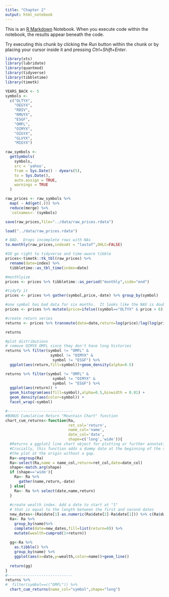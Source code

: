 ```yaml
---
title: "Chapter 2"
output: html_notebook
---
```


This is an [R Markdown](http://rmarkdown.rstudio.com) Notebook. When you execute code within the notebook, the results appear beneath the code. 

Try executing this chunk by clicking the *Run* button within the chunk or by placing your cursor inside it and pressing *Ctrl+Shift+Enter*. 

```r
library(xts)
library(lubridate)
library(quantmod)
library(tidyverse)
library(tibbletime)
library(timetk)

YEARS_BACK <- 5
symbols <-
  c("OLTYX",
    "OEGYX",
    "RDIV",
    "RMUYX",
    "ESGF",
    "OMFL",
    "OIMYX",
    "OIGYX",
    "GLVYX",
    "MIGYX")
```

```r

raw_symbols <-
  getSymbols(
    symbols,
    src = 'yahoo',
    from = Sys.Date() - dyears(5),
    to = Sys.Date(),
    auto.assign = TRUE,
    warnings = TRUE
  )

raw_prices <- raw_symbols %>%
  map( ~ Ad(get(.))) %>%
  reduce(merge) %>%
  `colnames<-`(symbols)

save(raw_prices,file="../data/raw_prices.rdata")
```

```r

load("../data/raw_prices.rdata")
```

```r
# BAD.  Drops incomplete rows with NAs
to.monthly(raw_prices,indexAt = "lastof",OHLC=FALSE)
```
```r

#SO go right to tidyverse and time-aware tibble
prices<-timetk::tk_tbl(raw_prices) %>%
  rename(date=index) %>% 
  tibbletime::as_tbl_time(index=date) 

#monthlyize
prices <- prices %>% tibbletime::as_period("monthly",side="end")

#tidyfy it
prices <- prices %>% gather(symbol,price,-date) %>% group_by(symbol)

#one symbol has bad data for six months.  It looks like the NAV is doubled. Fix.
prices <- prices %>% mutate(price=ifelse((symbol=="OLTYX" & price > 6),price/2,price))

#create return series
returns <- prices %>% transmute(date=date,return=log(price)/lag(log(price))-1) %>% slice(-1)

returns
```

```r
#plot distributions
# remove OIMYX OMFL since they don't have long histories
returns %>% filter(symbol != "OMFL" &  
                    symbol != "OIMYX" &
                     symbol != "ESGF") %>% 
  ggplot(aes(return,fill=symbol))+geom_density(alpha=0.5)
```

```r
returns %>% filter(symbol != "OMFL" &  
                     symbol != "OIMYX" &
                     symbol != "ESGF") %>% 
  ggplot(aes(return)) + 
  geom_histogram(aes(fill=symbol),alpha=0.5,binwidth = 0.01) + 
  geom_density(aes(color=symbol)) + 
  facet_wrap(~symbol)
```

```r
#-----------------------------
#BONUS Cumulative Return "Mountain Chart" function
chart_cum_returns<-function(Ra, 
                            ret_col='return',
                            name_col='name',
                            date_col='date',
                            shape=c('long','wide')){
  #Returns a ggplot2 line chart object for plotting or further annotation
  #Crucially, this function adds a dummy date at the beginning of the series to start.
  #the plot at the origin without a gap.
  Ra<-ungroup(Ra)
  Ra<-select(Ra,name = name_col,return=ret_col,date=date_col)
  shape<-match.arg(shape)
  if (shape=='wide'){
    Ra<- Ra %>%
      gather(name,return,-date)
  } else{
    Ra<- Ra %>% select(date,name,return)
  }
  
  #create wealth index. Add a date to start at "1"
  # that is equal to the length between the first and second dates
  new_dates<-(Ra$date[1]-as.numeric(Ra$date[2]-Ra$date[1])) %>% c(Ra$date)
  Ra<- Ra %>% 
    group_by(name)%>% 
    complete(date=new_dates,fill=list(return=0)) %>% 
    mutate(wealth=cumprod(1+return))
  
  gg<-Ra %>% 
    as.tibble() %>% 
    group_by(name) %>% 
    ggplot(aes(x=date,y=wealth,color=name))+geom_line()
  
  return(gg) 
}
#-----------------------------
returns %>% 
#  filter(symbol==c("OMFL")) %>%
  chart_cum_returns(name_col="symbol",shape="long")  
```
